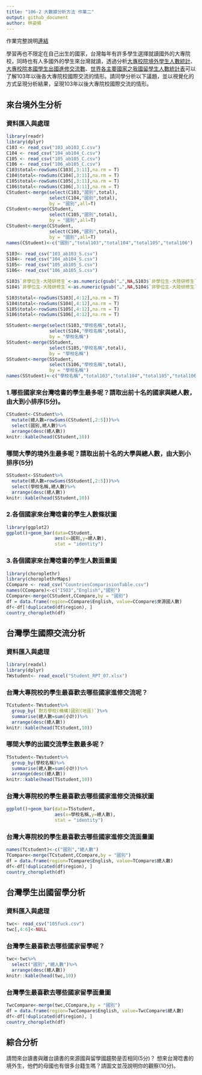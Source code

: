 ```yaml
---
title: "106-2 大數據分析方法 作業二"
output: github_document
author: 林姿頻
---
```


作業完整說明[連結](https://docs.google.com/document/d/1aLGSsGXhgOVgwzSg9JdaNz2qGPQJSoupDAQownkGf_I/edit?usp=sharing)

學習再也不限定在自己出生的國家，台灣每年有許多學生選擇就讀國外的大專院校，同時也有人多國外的學生來台灣就讀，透過分析[大專校院境外學生人數統計](https://data.gov.tw/dataset/6289)、[大專校院本國學生出國進修交流數](https://data.gov.tw/dataset/24730)、[世界各主要國家之我國留學生人數統計表](https://ws.moe.edu.tw/Download.ashx?u=C099358C81D4876CC7586B178A6BD6D5062C39FB76BDE7EC7685C1A3C0846BCDD2B4F4C2FE907C3E7E96F97D24487065577A728C59D4D9A4ECDFF432EA5A114C8B01E4AFECC637696DE4DAECA03BB417&n=4E402A02CE6F0B6C1B3C7E89FDA1FAD0B5DDFA6F3DA74E2DA06AE927F09433CFBC07A1910C169A1845D8EB78BD7D60D7414F74617F2A6B71DC86D17C9DA3781394EF5794EEA7363C&icon=..csv)可以了解103年以後各大專院校國際交流的情形。請同學分析以下議題，並以視覺化的方式呈現分析結果，呈現103年以後大專院校國際交流的情形。



## 來台境外生分析
### 資料匯入與處理
```r
library(readr)
library(dplyr)
C103 <- read_csv("103_ab103_C.csv")
C104 <- read_csv("104_ab104_C.csv")
C105 <- read_csv("105_ab105_C.csv")
C106 <- read_csv("106_ab105_C.csv")
C103$total<-rowSums(C103[,3:11],na.rm = T)
C104$total<-rowSums(C104[,3:11],na.rm = T)
C105$total<-rowSums(C105[,3:11],na.rm = T)
C106$total<-rowSums(C106[,3:11],na.rm = T)
CStudent<-merge(select(C103,"國別",total),
                select(C104,"國別",total),
                by = "國別",all=T)
CStudent<-merge(CStudent,
                select(C105,"國別",total),
                by = "國別",all=T)
CStudent<-merge(CStudent,
                select(C106,"國別",total),
                by = "國別",all=T)
names(CStudent)<-c("國別","total103","total104","total105","total106")

S103<- read_csv("103_ab103_S.csv")
S104<- read_csv("104_ab104_S.csv")
S105<- read_csv("105_ab105_S.csv")
S106<- read_csv("106_ab105_S.csv")

S103$`非學位生-大陸研修生`<-as.numeric(gsub("…",NA,S103$`非學位生-大陸研修生`))
S104$`非學位生-大陸研修生`<-as.numeric(gsub("…",NA,S104$`非學位生-大陸研修生`))

S103$total<-rowSums(S103[,4:12],na.rm = T)
S104$total<-rowSums(S104[,4:12],na.rm = T)
S105$total<-rowSums(S105[,4:12],na.rm = T)
S106$total<-rowSums(S106[,4:12],na.rm = T)

SStudent<-merge(select(S103,"學校名稱",total),
                select(S104,"學校名稱",total),
                by = "學校名稱")
SStudent<-merge(SStudent,
                select(S105,"學校名稱",total),
                by = "學校名稱")
SStudent<-merge(SStudent,
                select(S106,"學校名稱",total),
                by = "學校名稱")
names(SStudent)<-c("學校名稱","total103","total104","total105","total106")

```

### 1.哪些國家來台灣唸書的學生最多呢？請取出前十名的國家與總人數，由大到小排序(5分)。 
```r
CStudent<-CStudent%>%
  mutate(總人數=rowSums(CStudent[,2:5]))%>%
  select(國別,總人數)%>%
  arrange(desc(總人數))
knitr::kable(head(CStudent,10))
```

### 哪間大學的境外生最多呢？請取出前十名的大學與總人數，由大到小排序(5分)
```r
SStudent<-SStudent%>%
  mutate(總人數=rowSums(SStudent[,2:5]))%>%
  select(學校名稱,總人數)%>%
  arrange(desc(總人數))
knitr::kable(head(SStudent,10))
```

### 2.各個國家來台灣唸書的學生人數條狀圖
```r
library(ggplot2)
ggplot()+geom_bar(data=CStudent,
                  aes(x=國別,y=總人數),
                  stat = "identity") 
```

### 3.各個國家來台灣唸書的學生人數面量圖
```r
library(choroplethr)
library(choroplethrMaps)
CCompare <- read_csv("CountriesComparisionTable.csv")
names(CCompare)<-c("ISO3","English","國別")
CCompare<-merge(CStudent,CCompare,by = "國別")
df = data.frame(region=CCompare$English, value=CCompare$來源國人數)
df<-df[!duplicated(df$region), ]
country_choropleth(df)
```

## 台灣學生國際交流分析

### 資料匯入與處理
```r
library(readxl)
library(dplyr)
TWstudent<- read_excel("Student_RPT_07.xlsx")
```

### 台灣大專院校的學生最喜歡去哪些國家進修交流呢？
```r
TCstudent<-TWstudent%>%
  group_by(`對方學校(機構)國別(地區)`)%>%
  summarise(總人數=sum(小計))%>%
  arrange(desc(總人數))
knitr::kable(head(TCstudent,10))
```

### 哪間大學的出國交流學生數最多呢？
```r
TSstudent<-TWstudent%>%
  group_by(學校名稱)%>%
  summarise(總人數=sum(小計))%>%
  arrange(desc(總人數))
knitr::kable(head(TSstudent,10))
```

### 台灣大專院校的學生最喜歡去哪些國家進修交流條狀圖
```r
ggplot()+geom_bar(data=TSstudent,
                  aes(x=學校名稱,y=總人數),
                  stat = "identity") 
```

### 台灣大專院校的學生最喜歡去哪些國家進修交流面量圖
```r
names(TCstudent)<-c("國別","總人數")
TCompare<-merge(TCstudent,CCompare,by = "國別")
df = data.frame(region=TCompare$English, value=TCompare$總人數)
df<-df[!duplicated(df$region), ]
country_choropleth(df)
```

## 台灣學生出國留學分析

### 資料匯入與處理
```r
twc<- read_csv("105fuck.csv")
twc[,4:6]<-NULL
```

### 台灣學生最喜歡去哪些國家留學呢？
```r
twc<-twc%>%
  select("國別","總人數")%>%
  arrange(desc(總人數))
knitr::kable(head(twc,10))
```

### 台灣學生最喜歡去哪些國家留學面量圖
```r
TwcCompare<-merge(twc,CCompare,by = "國別")
df = data.frame(region=TwcCompare$English, value=TwcCompare$總人數)
df<-df[!duplicated(df$region), ]
country_choropleth(df)
```

## 綜合分析

請問來台讀書與離台讀書的來源國與留學國趨勢是否相同(5分)？
想來台灣唸書的境外生，他們的母國也有很多台籍生嗎？請圖文並茂說明你的觀察(10分)。



